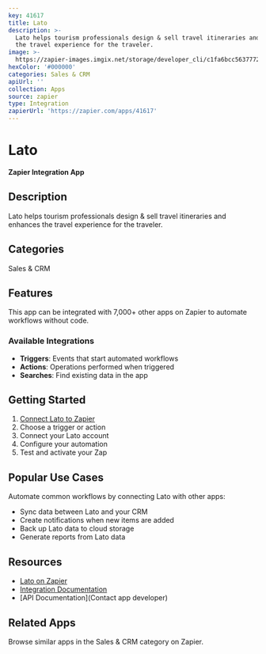 ```yaml
---
key: 41617
title: Lato
description: >-
  Lato helps tourism professionals design & sell travel itineraries and enhances
  the travel experience for the traveler.
image: >-
  https://zapier-images.imgix.net/storage/developer_cli/c1fa6bcc5637772a6fc7f8b87033a803.png?auto=format%2Ccompress&ixlib=python-3.0.0&q=50
hexColor: '#000000'
categories: Sales & CRM
apiUrl: ''
collection: Apps
source: zapier
type: Integration
zapierUrl: 'https://zapier.com/apps/41617'
---
```

# Lato

**Zapier Integration App**

## Description

Lato helps tourism professionals design & sell travel itineraries and enhances the travel experience for the traveler.

## Categories

Sales & CRM

## Features

This app can be integrated with 7,000+ other apps on Zapier to automate workflows without code.

### Available Integrations

- **Triggers**: Events that start automated workflows
- **Actions**: Operations performed when triggered
- **Searches**: Find existing data in the app

## Getting Started

1. [Connect Lato to Zapier](https://zapier.com/apps/41617)
2. Choose a trigger or action
3. Connect your Lato account
4. Configure your automation
5. Test and activate your Zap

## Popular Use Cases

Automate common workflows by connecting Lato with other apps:

- Sync data between Lato and your CRM
- Create notifications when new items are added
- Back up Lato data to cloud storage
- Generate reports from Lato data

## Resources

- [Lato on Zapier](https://zapier.com/apps/41617)
- [Integration Documentation](https://zapier.com/apps/41617/integrations)
- [API Documentation](Contact app developer)

## Related Apps

Browse similar apps in the Sales & CRM category on Zapier.
